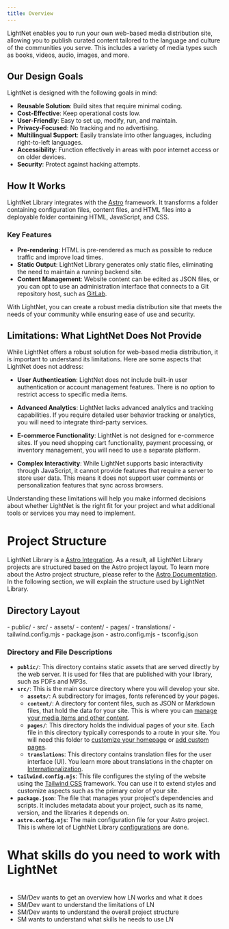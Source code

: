 ```yaml
---
title: Overview
---
```



LightNet enables you to run your own web-based media distribution site, allowing you to publish curated content tailored to the language and culture of the communities you serve. This includes a variety of media types such as books, videos, audio, images, and more.

## Our Design Goals

LightNet is designed with the following goals in mind:

- **Reusable Solution**: Build sites that require minimal coding.
- **Cost-Effective**: Keep operational costs low.
- **User-Friendly**: Easy to set up, modify, run, and maintain.
- **Privacy-Focused**: No tracking and no advertising.
- **Multilingual Support**: Easily translate into other languages, including right-to-left languages.
- **Accessibility**: Function effectively in areas with poor internet access or on older devices.
- **Security**: Protect against hacking attempts.

## How It Works

LightNet Library integrates with the [Astro](https://astro.build) framework. It transforms a folder containing configuration files, content files, and HTML files into a deployable folder containing HTML, JavaScript, and CSS.

### Key Features

- **Pre-rendering**: HTML is pre-rendered as much as possible to reduce traffic and improve load times.
- **Static Output**: LightNet Library generates only static files, eliminating the need to maintain a running backend site.
- **Content Management**: Website content can be edited as JSON files, or you can opt to use an administration interface that connects to a Git repository host, such as [GitLab](https://gitlab.com).

With LightNet, you can create a robust media distribution site that meets the needs of your community while ensuring ease of use and security.

## Limitations: What LightNet Does Not Provide

While LightNet offers a robust solution for web-based media distribution, it is important to understand its limitations. Here are some aspects that LightNet does not address:

- **User Authentication**: LightNet does not include built-in user authentication or account management features. There is no option to restrict access to specific media items.

- **Advanced Analytics**: LightNet lacks advanced analytics and tracking capabilities. If you require detailed user behavior tracking or analytics, you will need to integrate third-party services.

- **E-commerce Functionality**: LightNet is not designed for e-commerce sites. If you need shopping cart functionality, payment processing, or inventory management, you will need to use a separate platform.

- **Complex Interactivity**: While LightNet supports basic interactivity through JavaScript, it cannot provide features that require a server to store user data. This means it does not support user comments or personalization features that sync across browsers.

Understanding these limitations will help you make informed decisions about whether LightNet is the right fit for your project and what additional tools or services you may need to implement.

# Project Structure

LightNet Library is a [Astro Integration](https://docs.astro.build/en/guides/integrations-guide/). As a result, 
all LightNet Library projects are structured based on the Astro project layout. 
To learn more about the Astro project structure, please refer to 
the [Astro Documentation](https://docs.astro.build/en/basics/project-structure/). In the following section, 
we will explain the structure used by LightNet Library.

## Directory Layout

<FileTree>
- public/
- src/
  - assets/
  - content/
  - pages/
  - translations/
- tailwind.config.mjs
- package.json
- astro.config.mjs
- tsconfig.json
</FileTree>

### Directory and File Descriptions

- **`public/`**: This directory contains static assets that are served directly by the web server. It is used for files that are published with your library, such as PDFs and MP3s.
- **`src/`**: This is the main source directory where you will develop your site.
  - **`assets/`**: A subdirectory for images, fonts referenced by your pages.
  - **`content/`**: A directory for content files, such as JSON or Markdown files, that hold the data for your site. This is where you can [manage your media items and other content](/add-content/understand-content).
  - **`pages/`**: This directory holds the individual pages of your site. Each file in this directory typically corresponds to a route in your site. You will need this folder to [customize your homepage](/build/customize-home) or [add custom pages](/build/add-custom-pages).
  - **`translations`**: This directory contains translation files for the user interface (UI). You learn more about translations in the chapter on [Internationalization](/build/internationalization).
- **`tailwind.config.mjs`**: This file configures the styling of the website using the [Tailwind CSS](https://tailwindcss.com/) framework. You can use it to extend styles and customize aspects such as the primary color of your site.
- **`package.json`**: The file that manages your project's dependencies and scripts. It includes metadata about your project, such as its name, version, and the libraries it depends on.
- **`astro.config.mjs`**: The main configuration file for your Astro project. This is where lot of LightNet Library [configurations](/build/configurations) are done.

# What skills do you need to work with LightNet

#

- SM/Dev wants to get an overview how LN works and what it does
- SM/Dev want to understand the limitations of LN
- SM/Dev wants to understand the overall project structure
- SM wants to understand what skills he needs to use LN
